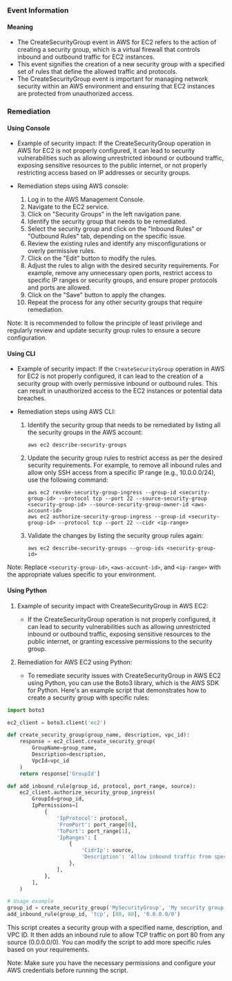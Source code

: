 
### Event Information

#### Meaning

- The CreateSecurityGroup event in AWS for EC2 refers to the action of creating a security group, which is a virtual firewall that controls inbound and outbound traffic for EC2 instances.
- This event signifies the creation of a new security group with a specified set of rules that define the allowed traffic and protocols.
- The CreateSecurityGroup event is important for managing network security within an AWS environment and ensuring that EC2 instances are protected from unauthorized access.

### Remediation

#### Using Console

- Example of security impact: If the CreateSecurityGroup operation in AWS for EC2 is not properly configured, it can lead to security vulnerabilities such as allowing unrestricted inbound or outbound traffic, exposing sensitive resources to the public internet, or not properly restricting access based on IP addresses or security groups.

- Remediation steps using AWS console:
  1. Log in to the AWS Management Console.
  2. Navigate to the EC2 service.
  3. Click on "Security Groups" in the left navigation pane.
  4. Identify the security group that needs to be remediated.
  5. Select the security group and click on the "Inbound Rules" or "Outbound Rules" tab, depending on the specific issue.
  6. Review the existing rules and identify any misconfigurations or overly permissive rules.
  7. Click on the "Edit" button to modify the rules.
  8. Adjust the rules to align with the desired security requirements. For example, remove any unnecessary open ports, restrict access to specific IP ranges or security groups, and ensure proper protocols and ports are allowed.
  9. Click on the "Save" button to apply the changes.
  10. Repeat the process for any other security groups that require remediation.

Note: It is recommended to follow the principle of least privilege and regularly review and update security group rules to ensure a secure configuration.

#### Using CLI

- Example of security impact: If the `CreateSecurityGroup` operation in AWS for EC2 is not properly configured, it can lead to the creation of a security group with overly permissive inbound or outbound rules. This can result in unauthorized access to the EC2 instances or potential data breaches.

- Remediation steps using AWS CLI:
  1. Identify the security group that needs to be remediated by listing all the security groups in the AWS account:
     ```
     aws ec2 describe-security-groups
     ```

  2. Update the security group rules to restrict access as per the desired security requirements. For example, to remove all inbound rules and allow only SSH access from a specific IP range (e.g., 10.0.0.0/24), use the following command:
     ```
     aws ec2 revoke-security-group-ingress --group-id <security-group-id> --protocol tcp --port 22 --source-security-group <security-group-id> --source-security-group-owner-id <aws-account-id>
     aws ec2 authorize-security-group-ingress --group-id <security-group-id> --protocol tcp --port 22 --cidr <ip-range>
     ```

  3. Validate the changes by listing the security group rules again:
     ```
     aws ec2 describe-security-groups --group-ids <security-group-id>
     ```

Note: Replace `<security-group-id>`, `<aws-account-id>`, and `<ip-range>` with the appropriate values specific to your environment.

#### Using Python

1. Example of security impact with CreateSecurityGroup in AWS EC2:
   - If the CreateSecurityGroup operation is not properly configured, it can lead to security vulnerabilities such as allowing unrestricted inbound or outbound traffic, exposing sensitive resources to the public internet, or granting excessive permissions to the security group.

2. Remediation for AWS EC2 using Python:
   - To remediate security issues with CreateSecurityGroup in AWS EC2 using Python, you can use the Boto3 library, which is the AWS SDK for Python. Here's an example script that demonstrates how to create a security group with specific rules:

```python
import boto3

ec2_client = boto3.client('ec2')

def create_security_group(group_name, description, vpc_id):
    response = ec2_client.create_security_group(
        GroupName=group_name,
        Description=description,
        VpcId=vpc_id
    )
    return response['GroupId']

def add_inbound_rule(group_id, protocol, port_range, source):
    ec2_client.authorize_security_group_ingress(
        GroupId=group_id,
        IpPermissions=[
            {
                'IpProtocol': protocol,
                'FromPort': port_range[0],
                'ToPort': port_range[1],
                'IpRanges': [
                    {
                        'CidrIp': source,
                        'Description': 'Allow inbound traffic from specific source'
                    },
                ],
            },
        ],
    )

# Usage example
group_id = create_security_group('MySecurityGroup', 'My security group description', 'vpc-12345678')
add_inbound_rule(group_id, 'tcp', [80, 80], '0.0.0.0/0')
```

This script creates a security group with a specified name, description, and VPC ID. It then adds an inbound rule to allow TCP traffic on port 80 from any source (0.0.0.0/0). You can modify the script to add more specific rules based on your requirements.

Note: Make sure you have the necessary permissions and configure your AWS credentials before running the script.

